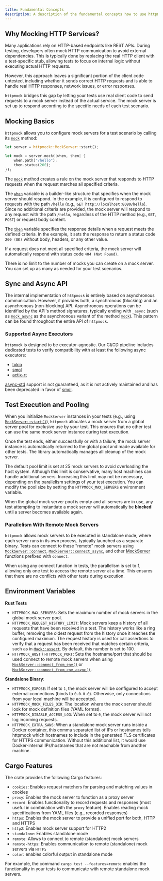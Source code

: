 ```yaml
---
title: Fundamental Concepts
description: A description of the fundamental concepts how to use httpmock.
---
```


## Why Mocking HTTP Services?

Many applications rely on HTTP-based endpoints like REST APIs. During testing, developers often mock HTTP communication to avoid external dependencies. This is typically done by replacing the real HTTP client with a test-specific stub, allowing tests to focus on internal logic without executing actual HTTP requests.

However, this approach leaves a significant portion of the client code untested, including whether it sends correct HTTP requests and is able to handle real HTTP responses, network issues, or error responses.

`httpmock` bridges this gap by letting your tests use real client code to send requests to a mock server instead of the actual service. The mock server is set up to respond according to the specific needs of each test scenario.

## Mocking Basics

`httpmock` allows you to configure mock servers for a test scenario by calling its [`mock`](https://docs.rs/httpmock/latest/httpmock/struct.MockServer.html#method.mock) method:

```rust
let server = httpmock::MockServer::start();

let mock = server.mock(|when, then| {
    when.path("/hello");
    then.status(200);
});
```

The [`mock`](https://docs.rs/httpmock/latest/httpmock/struct.MockServer.html#method.mock) method creates a
rule on the mock server that responds to HTTP requests when the request marches all specified criteria.

The [`when`](https://docs.rs/httpmock/latest/httpmock/struct.When.html) variable is a builder-like structure that specifies when the mock server should respond.
In the example, it is configured to respond to requests with the path `/hello` (e.g., `GET http://localhost:8080/hello`).
Since no additional criteria are provided, the mock server will respond to any request with the path `/hello`,
regardless of the HTTP method (e.g., `GET`, `POST`) or request body content.

The [`then`](https://docs.rs/httpmock/latest/httpmock/struct.Then.html) variable specifies the response details when a request meets the defined criteria. In the example,
it sets the response to return a status code `200 (OK)` without body, headers, or any other value.

If a request does not meet all specified criteria, the mock server will automatically respond with status code `404 (Not Found)`.

There is no limit to the number of mocks you can create on a mock server. You can set up as many as needed for your test scenarios.


## Sync and Async API

The internal implementation of `httpmock` is entirely based on asynchronous communication. However, it provides both, a synchronous (blocking) and an asynchronous
(non-blocking) API. Asynchronous operations can be identified by the API's method signatures, typically ending with `_async` (such as [`mock_async`](https://docs.rs/httpmock/latest/httpmock/struct.MockServer.html#method.mock_async)
as the asynchronous variant of the method [`mock`](https://docs.rs/httpmock/latest/httpmock/struct.MockServer.html#method.mock)).
This pattern can be found throughout the entire API of `httpmock`.

### Supported Async Executors

`httpmock` is designed to be executor-agnostic. Our CI/CD pipeline includes dedicated tests to verify compatibility with at least the following async executors:

- [tokio](https://docs.rs/tokio/latest/tokio/)
- [smol](https://docs.rs/smol/latest/smol/)
- [actix-rt](https://docs.rs/actix-rt/latest/actix_rt)


[async-std](https://docs.rs/async-std/latest/async_std) support is not guaranteed, as it is not actively maintained and has been deprecated in favor of [smol](https://docs.rs/smol/latest/smol/).

## Test Execution and Pooling

When you initialize `MockServer` instances in your tests (e.g., using
[`MockServer::start()`](https://docs.rs/httpmock/latest/httpmock/struct.MockServer.html#method.start)), `httpmock` allocates a mock server from a global server pool for exclusive use by your test.
This ensures that no other test can use the same mock server instance during test execution.

Once the test ends, either successfully or with a failure, the mock server instance is automatically returned
to the global pool and made available for other tests. The library automatically manages all cleanup of the mock server.

The default pool limit is set at 25 mock servers to avoid overloading the host system.
Although this limit is conservative, many host machines can handle additional servers.
Increasing this limit may not be necessary, depending on the parallelism settings of your test execution.
You can modify the pool size by setting the `HTTPMOCK_MAX_SERVERS` environment variable.

When the global mock server pool is empty and all servers are in use, any test attempting to
instantiate a mock server will automatically be **blocked** until a server becomes available again.

### Parallelism With Remote Mock Servers

`httpmock` allows mock servers to be executed in standalone mode, where each server runs in its own process,
typically launched as a separate binary. Tests can connect to these "remote" mock servers using
[`MockServer::connect`](https://docs.rs/httpmock/latest/httpmock/struct.MockServer.html#method.connect),
[`MockServer::connect_async`](https://docs.rs/httpmock/latest/httpmock/struct.MockServer.html#method.connect_async),
and other [MockServer](https://docs.rs/httpmock/latest/httpmock/struct.MockServer.html) functions prefixed
with `connect`.

When using any connect function in tests, the parallelism is set to 1, allowing only one test to access the remote
server at a time. This ensures that there are no conflicts with other tests during execution.

## Environment Variables

**Rust Tests**
- `HTTPMOCK_MAX_SERVERS`: Sets the maximum number of mock servers in the global mock server pool.
- `HTTPMOCK_REQUEST_HISTORY_LIMIT`: Mock servers keep a history of all requests that have been received in a test.
The history works like a ring buffer, removing the oldest request from the history once it reaches the configured maximum.
The request history is used for call assertions to verify that a request has been received that matches certain criteria,
such as in [`Mock::assert`](https://docs.rs/httpmock/latest/httpmock/struct.Mock.html#method.assert).
By default, this number is set to 100.
- `HTTPMOCK_HOST` / `HTTPMOCK_PORT`: Sets the hostname/port that should be used connect to remote mock servers when using
[`MockServer::connect_from_env()`](https://docs.rs/httpmock/latest/httpmock/struct.MockServer.html#method.connect_from_env)
or [`MockServer::connect_from_env_async()`](https://docs.rs/httpmock/latest/httpmock/struct.MockServer.html#method.connect_from_env_async).

**Standalone Binary**:
- `HTTPMOCK_EXPOSE`: If set to `1`, the mock server will be configured to accept external connections (binds to `0.0.0.0`). Otherwise, only connections from your local machine will be accepted.
- `HTTPMOCK_MOCK_FILES_DIR`: The location where the mock server should look for mock definition files (YAML format).
- `HTTPMOCK_DISABLE_ACCESS_LOG`: When set to `0`, the mock server will not log incoming requests.
- `HTTPMOCK_EXTRA_SANS`: When a standalone mock server runs inside a Docker container, this comma separated list of IPs or
hostnames tells httpmock which hostnames to include in the generated TLS certificates for HTTPS communication.
Without this additional list, it would use Docker-internal IPs/hostnames that are not reachable from another machine.

## Cargo Features

The crate provides the following Cargo features:

- `cookies`: Enables request matchers for parsing and matching values in cookies
- `proxy`: Enables the mock server to function as a proxy server
- `record`: Enables functionality to record requests and responses (most useful in combination with the `proxy` feature). Enables reading mock specifications from YAML files (e.g., recorded responses)
- `https`: Enables the mock server to provide a unified port for both, HTTP and HTTPS
- `http2`: Enables mock server support for HTTP2
- `standalone`: Enables standalone mode
- `remote`: Allows to connect to remote (standalone) mock servers
- `remote-https`: Enables communication to remote (standalone) mock servers via `HTTPS`
- `color`: enables colorful output in standalone mode

For example, the command `cargo test --features=remote` enables the functionality in your tests to communicate with remote standalone mock servers.


